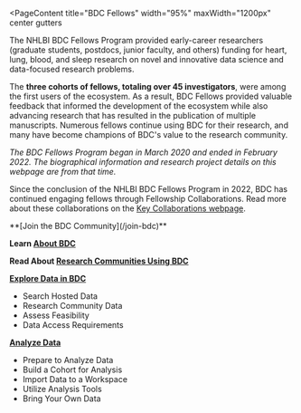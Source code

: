 
<PageContent 
  title="BDC Fellows"
  width="95%" maxWidth="1200px" center gutters
>
The NHLBI BDC Fellows Program provided early-career researchers (graduate students, postdocs, junior faculty, and others) funding for heart, lung, blood, and sleep research on novel and innovative data science and data-focused research problems. 

The **three cohorts of fellows, totaling over 45 investigators**, were among the first users of the ecosystem. As a result, BDC Fellows provided valuable feedback that informed the development of the ecosystem while also advancing research that has resulted in the publication of multiple manuscripts. Numerous fellows continue using BDC for their research, and many have become champions of BDC's value to the research community.

*The BDC Fellows Program began in March 2020 and ended in February 2022. The biographical information and research project details on this webpage are from that time.*

<FellowsGrid />

Since the conclusion of the NHLBI BDC Fellows Program in 2022, BDC has continued engaging fellows through Fellowship Collaborations. Read more about these collaborations on the [Key Collaborations webpage](/about/key-collaborations).

<NextStepsCard>
  **[Join the BDC Community](/join-bdc)**

  **Learn [About BDC](/about/overview)**

  **Read About [Research Communities Using BDC](/about/research-communities/program-data)**

  **[Explore Data in BDC](/use-bdc/explore)**
  - Search Hosted Data
  - Research Community Data
  - Assess Feasibility
  - Data Access Requirements

  **[Analyze Data](/use-bdc/analyze)**
  - Prepare to Analyze Data
  - Build a Cohort for Analysis
  - Import Data to a Workspace
  - Utilize Analysis Tools
  - Bring Your Own Data
</NextStepsCard>

</PageContent>
